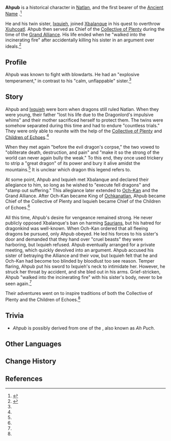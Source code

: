 {{Character Infobox
|type             = Mentioned
|image            = <!--NPC Ahpub.png-->
|realname         = <!-- Optional, if different from in-game name -->
|deceased         = Past
|region           = Natlan
|affiliation      = Collective of Plenty
|title            = Chief of the Collective of Plenty

|ancestry         = <!-- Clan/family -->
|father           = 
|mother           = 
|spouse           = 
|sibling          = Ixquieh
|child            = 
|relative         = 

|voiceEN          = 
|voiceCN          = 
|voiceJP          = 
|voiceKR          = 
}}
'''Ahpub''' is a historical character in [[Natlan]], and the first bearer of the [[Ancient Name]] {{Ancient Name|UWZ|'''Uwezo'''|bearer=1}}.<ref>{{Ref/NPC|Xona}}</ref>

He and his twin sister, [[Ixquieh]], joined [[Xbalanque]] in his quest to overthrow [[Xiuhcoatl]]. Ahpub then served as Chief of the [[Collective of Plenty]] during the time of the [[Grand Alliance]]. His life ended when he "walked into the incinerating fire" after accidentally killing his sister in an argument over ideals.<ref name="Ring">{{Ref/Weapon|Ring of Yaxche}}</ref>

==Profile==
Ahpub was known to fight with blowdarts. He had an "explosive temperament," in contrast to his "calm, unflappable" sister.<ref name="Ring" />
<!--
===Appearance===
''(To be added.)''
-->
==Story==
Ahpub and [[Ixquieh]] were born when dragons still ruled Natlan. When they were young, their father "lost his life due to the Dragonlord's impulsive whims" and their mother sacrificed herself to protect them. The twins were somehow separated during this time and had to endure "countless trials." They were only able to reunite with the help of the [[Collective of Plenty]] and [[Children of Echoes]].<ref name="Ring" />

When they met again "before the evil dragon's corpse," the two vowed to "obliterate death, destruction, and pain" and "make it so the strong of the world can never again bully the weak." To this end, they once used trickery to strip a "great dragon" of its power and bury it alive amidst the mountains.<ref name="Ring" /> It is unclear which dragon this legend refers to.

At some point, Ahpub and Ixquieh met Xbalanque and declared their allegiance to him, so long as he wished to "execute fell dragons" and "stamp out suffering." This allegiance later extended to [[Och-Kan]] and the Grand Alliance. After Och-Kan became King of [[Ochkanatlan (Civilization)|Ochkanatlan]], Ahpub became Chief of the Collective of Plenty and Ixquieh became Chief of the Children of Echoes.<ref name="Ring" />

All this time, Ahpub's desire for vengeance remained strong. He never publicly opposed Xbalanque's ban on harming [[Saurian]]s, but his hatred for dragonkind was well-known. When Och-Kan ordered that all fleeing dragons be pursued, only Ahpub obeyed. He led his forces to his sister's door and demanded that they hand over "cruel beasts" they were harboring, but Ixquieh refused. Ahpub eventually arranged for a private meeting, which quickly devolved into an argument. Ahpub accused his sister of betraying the Alliance and their vow, but Ixquieh felt that he and Och-Kan had become too blinded by bloodlust too see reason. Temper flaring, Ahpub put his sword to Ixquieh's neck to intimidate her. However, he struck her throat by accident, and she bled out in his arms. Grief-stricken, Ahpub "walked into the incinerating fire" with his sister's body, never to be seen again.<ref name="Ring" />

Their adventures went on to inspire traditions of both the Collective of Plenty and the Children of Echoes.<ref name="Ring" />

<!-- 
==Notes==
{{Reflist|note=1}}
-->
==Trivia==
* ''Ahpub'' is possibly derived from one of the {{w|Maya death gods}}, {{w|Cizin}} also known as ''Ah Puch''.
==Other Languages==
{{Other Languages|default_hidden=1
|en      = Ahpub
|zhs     = 阿霍布
|zhs_rm  = Āhuòbù
|zht     = 阿霍布
|zht_rm  = Āhuòbù
|ja      = アホブ
|ko      = 아후푸
|es      = Ahpub
|fr      = Ahpub
|ru      = Ахпуб
|th      = Ahpub
|vi      = Ahpub
|de      = Ahpub
|id      = Ahpub
|pt      = Ahpub
|tr      = Ahpub
|it      = Ahpub
}}

==Change History==
{{Change History|introduced=5.0}}

==References==
{{Reflist}}